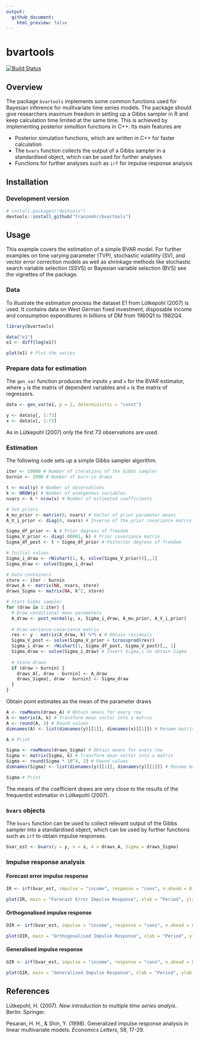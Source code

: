 ```yaml
---
output:
  github_document:
    html_preview: false
---
```


# bvartools

[![Build Status](https://travis-ci.org/franzmohr/bvartools.svg?branch=master)](https://travis-ci.org/franzmohr/bvartools)

## Overview

The package `bvartools` implements some common functions used for Bayesian inference for mulitvariate time series models. The package should give researchers maximum freedom in setting up a Gibbs sampler in R and keep calculation time limited at the same time. This is achieved by implementing posterior simultion functions in C++. Its main features are

* Posterior simulation functions, which are written in C++ for faster calculation
* The `bvars` function collects the output of a Gibbs sampler in a standardised object, which can be used for further analyses
* Functions for further analyses such as `irf` for impulse response analysis

## Installation

### Development version

```r
# install.packages("devtools")
devtools::install_github("franzmohr/bvartools")
```

## Usage

This example covers the estimation of a simple BVAR model. For further examples on time varying parameter (TVP), stochastic volatility (SV), and vector error correction models as well as shrinkage methods like stochastic search variable selection (SSVS) or Bayesian variable selection (BVS) see the vignettes of the package.

### Data

To illustrate the estimation process the dataset E1 from Lütkepohl (2007) is used. It contains data on West German fixed investment, disposable income and consumption expenditures in billions of DM from 1960Q1 to 1982Q4.

```r
library(bvartools)

data("e1")
e1 <- diff(log(e1))

plot(e1) # Plot the series
```

### Prepare data for estimation

The `gen_var` function produces the inputs `y` and `x` for the BVAR estimator, where `y` is the matrix of dependent variables and `x` is the matrix of regressors.

```r
data <- gen_var(e1, p = 2, deterministic = "const")

y <- data$y[, 1:73]
x <- data$x[, 1:73]
```

As in Lütkepohl (2007) only the first 73 observations are used.

### Estimation

The following code sets up a simple Gibbs sampler algorithm.

```r
iter <- 10000 # Number of iterations of the Gibbs sampler
burnin <- 2000 # Number of burn-in draws

t <- ncol(y) # Number of observations
k <- NROW(y) # Number of endogenous variables
nvars <- k * nrow(x) # Number of estimated coefficients

# Set priors
A_mu_prior <- matrix(0, nvars) # Vector of prior parameter means
A_V_i_prior <- diag(0, nvars) # Inverse of the prior covariance matrix

Sigma_df_prior <- k # Prior degrees of freedom
Sigma_V_prior <- diag(.00001, k) # Prior covariance matrix
Sigma_df_post <- t + Sigma_df_prior # Posterior degrees of freedom

# Initial values
Sigma_i_draw <- rWishart(1, k, solve(Sigma_V_prior))[,,1]
Sigma_draw <- solve(Sigma_i_draw)

# Data containers
store <- iter - burnin
draws_A <- matrix(NA, nvars, store)
draws_Sigma <- matrix(NA, k^2, store)

# Start Gibbs sampler
for (draw in 1:iter) {
  # Draw conditional mean parameters
  A_draw <- post_normal(y, x, Sigma_i_draw, A_mu_prior, A_V_i_prior)
  
  # Draw variance-covariance matrix
  res <- y - matrix(A_draw, k) %*% x # Obtain residuals
  Sigma_V_post <- solve(Sigma_V_prior + tcrossprod(res))
  Sigma_i_draw <- rWishart(1, Sigma_df_post, Sigma_V_post)[,, 1]
  Sigma_draw <- solve(Sigma_i_draw) # Invert Sigma_i to obtain Sigma
  
  # Store draws
  if (draw > burnin) {
    draws_A[, draw - burnin] <- A_draw
    draws_Sigma[, draw - burnin] <- Sigma_draw
  }
}
```

Obtain point estimates as the mean of the parameter draws

```r
A <- rowMeans(draws_A) # Obtain means for every row
A <- matrix(A, k) # Transform mean vector into a matrix
A <- round(A, 3) # Round values
dimnames(A) <- list(dimnames(y)[[1]], dimnames(x)[[1]]) # Rename matrix dimensions

A # Print
```

```r
Sigma <- rowMeans(draws_Sigma) # Obtain means for every row
Sigma <- matrix(Sigma, k) # Transform mean vector into a matrix
Sigma <- round(Sigma * 10^4, 2) # Round values
dimnames(Sigma) <- list(dimnames(y)[[1]], dimnames(y)[[1]]) # Rename matrix dimensions

Sigma # Print
```

The means of the coefficient draws are very close to the results of the frequentist estimatior in Lütkepohl (2007).

### `bvars` objects

The `bvars` function can be used to collect relevant output of the Gibbs sampler into a standardised object, which can be used by further functions such as `irf` to obtain impulse responses.

```r
bvar_est <- bvars(y = y, x = x, A = draws_A, Sigma = draws_Sigma)
```

### Impulse response analysis

#### Forecast error impulse response

```r
IR <- irf(bvar_est, impulse = "income", response = "cons", n.ahead = 8)

plot(IR, main = "Forecast Error Impulse Response", xlab = "Period", ylab = "Response")
```

#### Orthogonalised impulse response

```r
OIR <- irf(bvar_est, impulse = "income", response = "cons", n.ahead = 8, type = "oir")

plot(OIR, main = "Orthogonalised Impulse Response", xlab = "Period", ylab = "Response")
```

#### Generalised impulse response

```r
GIR <- irf(bvar_est, impulse = "income", response = "cons", n.ahead = 8, type = "gir")

plot(GIR, main = "Generalised Impulse Response", xlab = "Period", ylab = "Response")
```

## References

Lütkepohl, H. (2007). *New introduction to multiple time series analyis*. Berlin: Springer.

Pesaran, H. H., & Shin, Y. (1998). Generalized impulse response analysis in linear multivariate models. *Economics Letters*, 58, 17-29.